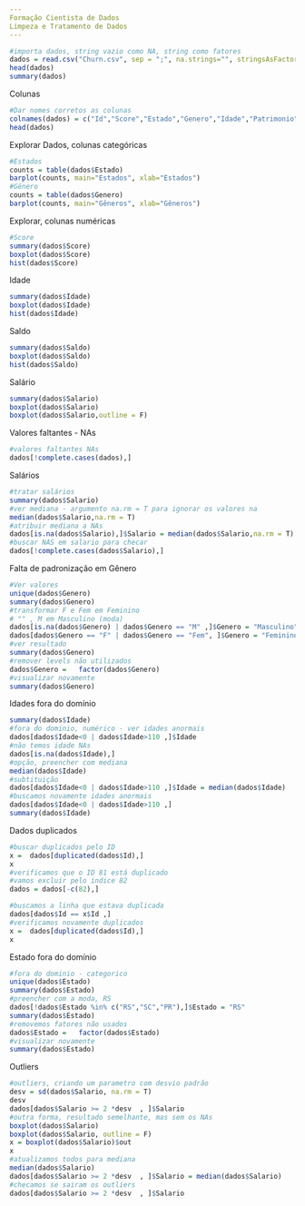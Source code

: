 ```yaml
---
Formação Cientista de Dados
Limpeza e Tratamento de Dados
---
```


```r
#importa dados, string vazio como NA, string como fatores
dados = read.csv("Churn.csv", sep = ";", na.strings="", stringsAsFactors=T)
head(dados)
summary(dados)
```
Colunas
```r
#Dar nomes corretos as colunas
colnames(dados) = c("Id","Score","Estado","Genero","Idade","Patrimonio","Saldo","Produtos","TemCartCredito","Ativo","Salario","Saiu")
head(dados)
```
Explorar Dados, colunas categóricas
```r
#Estados
counts = table(dados$Estado)
barplot(counts, main="Estados", xlab="Estados")
#Gênero
counts = table(dados$Genero)
barplot(counts, main="Gêneros", xlab="Gêneros")
```
Explorar, colunas numéricas
```r
#Score
summary(dados$Score)
boxplot(dados$Score)
hist(dados$Score)
```
Idade
```r
summary(dados$Idade)
boxplot(dados$Idade)
hist(dados$Idade)
```
Saldo
```r
summary(dados$Saldo)
boxplot(dados$Saldo)
hist(dados$Saldo)
```
Salário
```r
summary(dados$Salario)
boxplot(dados$Salario)
boxplot(dados$Salario,outline = F)
```
Valores faltantes - NAs
```r
#valores faltantes NAs
dados[!complete.cases(dados),]
```
Salários
```r
#tratar salários
summary(dados$Salario)
#ver mediana - argumento na.rm = T para ignorar os valores na
median(dados$Salario,na.rm = T)
#atribuir mediana a NAs
dados[is.na(dados$Salario),]$Salario = median(dados$Salario,na.rm = T)
#buscar NAS em salario para checar
dados[!complete.cases(dados$Salario),]
```
Falta de padronização em Gênero
```r
#Ver valores
unique(dados$Genero)
summary(dados$Genero)
#transformar F e Fem em Feminino
# "" , M em Masculino (moda)
dados[is.na(dados$Genero) | dados$Genero == "M" ,]$Genero = "Masculino" 
dados[dados$Genero == "F" | dados$Genero == "Fem", ]$Genero = "Feminino" 
#ver resultado
summary(dados$Genero)
#remover levels não utilizados
dados$Genero =   factor(dados$Genero)
#visualizar novamente
summary(dados$Genero)
```
Idades fora do domínio
```r
summary(dados$Idade)
#fora do dominio, numérico - ver idades anormais
dados[dados$Idade<0 | dados$Idade>110 ,]$Idade
#não temos idade NAs
dados[is.na(dados$Idade),]
#opção, preencher com mediana
median(dados$Idade)
#subtituição
dados[dados$Idade<0 | dados$Idade>110 ,]$Idade = median(dados$Idade) 
#buscamos novamente idades anormais
dados[dados$Idade<0 | dados$Idade>110 ,]
summary(dados$Idade)
```
Dados duplicados
```r
#buscar duplicados pelo ID
x =  dados[duplicated(dados$Id),]
x
#verificamos que o ID 81 está duplicado
#vamos excluir pelo indice 82
dados = dados[-c(82),]

#buscamos a linha que estava duplicada
dados[dados$Id == x$Id ,]
#verificamos novamente duplicados
x =  dados[duplicated(dados$Id),]
x
```
Estado fora do domínio
```r
#fora do dominio - categorico
unique(dados$Estado)
summary(dados$Estado)
#preencher com a moda, RS
dados[!dados$Estado %in% c("RS","SC","PR"),]$Estado = "RS"
summary(dados$Estado)
#removemos fatores não usados
dados$Estado =   factor(dados$Estado)
#visualizar novamente
summary(dados$Estado)
```
Outliers
```r
#outliers, criando um parametro com desvio padrão
desv = sd(dados$Salario, na.rm = T)
desv
dados[dados$Salario >= 2 *desv  , ]$Salario
#outra forma, resultado semelhante, mas sem os NAs
boxplot(dados$Salario)
boxplot(dados$Salario, outline = F)
x = boxplot(dados$Salario)$out
x
#atualizamos todos para mediana
median(dados$Salario)
dados[dados$Salario >= 2 *desv  , ]$Salario = median(dados$Salario)
#checamos se sairam os outliers
dados[dados$Salario >= 2 *desv  , ]$Salario
```

